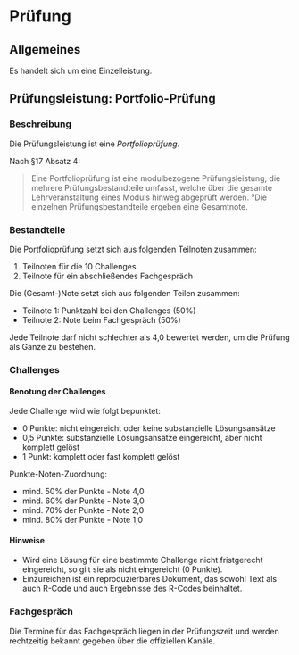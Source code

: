 

# Prüfung

## Allgemeines

Es handelt sich um eine Einzelleistung.


## Prüfungsleistung: Portfolio-Prüfung



### Beschreibung

Die Prüfungsleistung ist eine *Portfolioprüfung*.

Nach §17 Absatz 4:

>   Eine Portfolioprüfung ist eine modulbezogene Prüfungsleistung, die mehrere Prüfungsbestandteile umfasst, welche über die gesamte Lehrveranstaltung eines Moduls hinweg abgeprüft werden. ³Die einzelnen Prüfungsbestandteile ergeben eine Gesamtnote.


### Bestandteile


Die Portfolioprüfung setzt sich aus folgenden Teilnoten zusammen:

1. Teilnoten für die 10 Challenges
2. Teilnote für ein abschließendes Fachgespräch


Die (Gesamt-)Note setzt sich aus folgenden Teilen zusammen:

- Teilnote 1: Punktzahl bei den Challenges (50%)
- Teilnote 2: Note beim Fachgespräch (50%)


:::{.callout-note}
Jede Teilnote darf nicht schlechter als 4,0 bewertet werden, um die Prüfung als Ganze zu bestehen.
:::


### Challenges

#### Benotung der Challenges

Jede Challenge wird wie folgt bepunktet:

- 0 Punkte: nicht eingereicht oder keine substanzielle Lösungsansätze
- 0,5 Punkte: substanzielle Lösungsansätze eingereicht, aber nicht komplett gelöst
- 1 Punkt: komplett oder fast komplett gelöst


Punkte-Noten-Zuordnung:


- mind. 50% der Punkte - Note 4,0
- mind. 60% der Punkte  - Note 3,0
- mind. 70% der Punkte - Note 2,0
- mind. 80% der Punkte - Note 1,0



#### Hinweise

- Wird eine Lösung für eine bestimmte Challenge nicht fristgerecht eingereicht, so gilt sie als nicht eingereicht (0 Punkte).
- Einzureichen ist ein reproduzierbares Dokument, das sowohl Text als auch R-Code und auch Ergebnisse des R-Codes beinhaltet.


### Fachgespräch


Die Termine für das Fachgespräch liegen in der Prüfungszeit und werden rechtzeitig bekannt gegeben über die offiziellen Kanäle.




